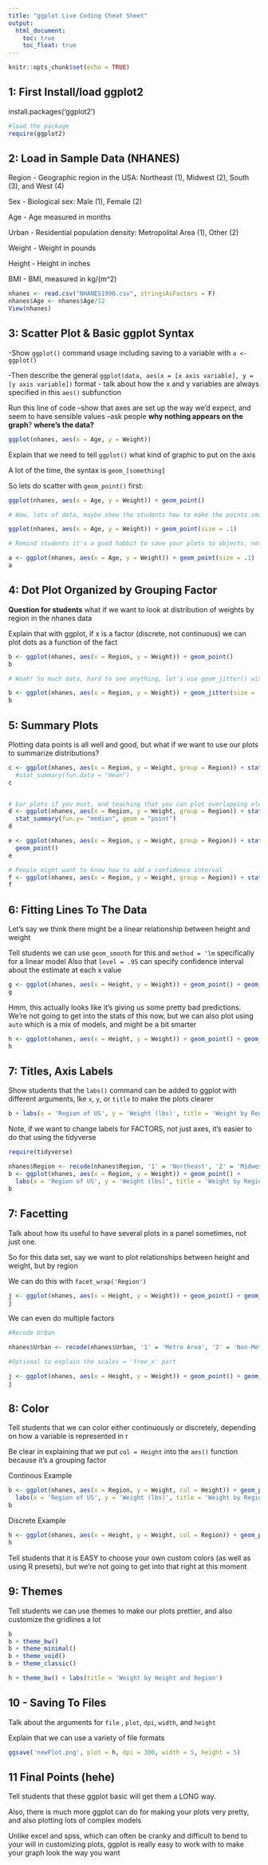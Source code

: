 ```yaml
---
title: "ggplot Live Coding Cheat Sheet"
output:
  html_document:
    toc: true
    toc_float: true
---
```


```r
knitr::opts_chunk$set(echo = TRUE)
```
## 1: First Install/load ggplot2

install.packages('ggplot2')
```r
#load the package
require(ggplot2)
```



## 2: Load in Sample Data (NHANES)

Region  -  Geographic region in the USA: Northeast (1), Midwest (2), South (3), and West (4)

Sex     -  Biological sex: Male (1), Female (2)

Age     -  Age measured in months

Urban   -  Residential population density: Metropolital Area (1), Other (2)

Weight  -  Weight in pounds

Height  -  Height in inches

BMI     -  BMI, measured in kg/(m^2)

```r
nhanes <- read.csv("NHANES1990.csv", stringsAsFactors = F)
nhanes$Age <- nhanes$Age/12
View(nhanes)
```

## 3: Scatter Plot & Basic ggplot Syntax

-Show `ggplot()` command usage including saving to a variable with `a <- ggplot()`

-Then describe the general `ggplot(data, aes(x = [x axis variable], y = [y axis variable])` format
    - talk about how the x and y variables are always specified in this `aes()` subfunction

Run this line of code 
--show that axes are set up the way we'd expect, and seem to have sensible values
--ask people **why nothing appears on the graph**? **where's the data?**
```r
ggplot(nhanes, aes(x = Age, y = Weight))
```

Explain that we need to tell `ggplot()` what kind of graphic to put on the axis

A lot of the time, the syntax is `geom_[something]`

So lets do scatter with `geom_point()` first: 

```r
ggplot(nhanes, aes(x = Age, y = Weight)) + geom_point()

# Wow, lots of data, maybe show the students how to make the points smaller to see better

ggplot(nhanes, aes(x = Age, y = Weight)) + geom_point(size = .1)

# Remind students it's a good habbit to save your plots to objects, not just draw them! 

a <- ggplot(nhanes, aes(x = Age, y = Weight)) + geom_point(size = .1)
a

```

## 4: Dot Plot Organized by Grouping Factor

**Question for students**
what if we want to look at distribution of weights by region in the nhanes data

Explain that with ggplot, if x is a factor (discrete, not continuous) we can plot dots as a function of the fact

```r
b <- ggplot(nhanes, aes(x = Region, y = Weight)) + geom_point()
b

# Woah! So much data, hard to see anything, let's use geom_jitter() with size = .05, width = .1 instead

b <- ggplot(nhanes, aes(x = Region, y = Weight)) + geom_jitter(size = .05, width = .1)
b
```

## 5: Summary Plots

Plotting data points is all well and good, but what if we want to use our plots to summarize distributions?

```r
c <- ggplot(nhanes, aes(x = Region, y = Weight, group = Region)) + stat_summary(fun.y= "mean", geom = "point")
  #stat_summary(fun.data = "mean") 
c


# bar plots if you must, and teaching that you can plot overlapping elements -- IN ORDER
d <- ggplot(nhanes, aes(x = Region, y = Weight, group = Region)) + stat_summary(fun.y= "mean", geom = "bar") +
  stat_summary(fun.y= "median", geom = "point")
d

e <- ggplot(nhanes, aes(x = Region, y = Weight, group = Region)) + stat_summary(fun.y= "mean", geom = "bar") +
  geom_point()
e

# People might want to know how to add a confidence interval
f <- ggplot(nhanes, aes(x = Region, y = Weight, group = Region)) + stat_summary(fun.data = "mean_cl_boot", geom = "pointrange",fun.args=list(conf.int=.95))
f
```

## 6: Fitting Lines To The Data

Let's say we think there might be a linear relationship between height and weight

Tell students we can use `geom_smooth` for this and `method = 'lm` specifically for a linear model
Also that `level = .95` can specify confidence interval about the estimate at each x value

```r
g <- ggplot(nhanes, aes(x = Height, y = Weight)) + geom_point() + geom_smooth(method = 'lm')
g
```
Hmm, this actually looks like it's giving us some pretty bad predictions. We're not going to get into the stats of this now, but we can also plot using `auto` which is a mix of models, and might be a bit smarter




```r
h <- ggplot(nhanes, aes(x = Height, y = Weight)) + geom_point() + geom_smooth(method = 'auto', level = .99)
h
```

## 7: Titles, Axis Labels


Show students that the `labs()` command can be added to ggplot with different arguments, lke `x`, `y`, or `title` to make the plots clearer

```r
b + labs(x = 'Region of US', y = 'Weight (lbs)', title = 'Weight by Region')
```

Note, if we want to change labels for FACTORS, not just axes, it's easier to do that using the tidyverse 

```r
require(tidyverse)

nhanes$Region <- recode(nhanes$Region, '1' = 'Northeast', '2' = 'Midwest', '3' = 'South', '4' = 'West')
b <- ggplot(nhanes, aes(x = Region, y = Weight)) + geom_point() + 
  labs(x = 'Region of US', y = 'Weight (lbs)', title = 'Weight by Region')
b
```

## 7: Facetting

Talk about how its useful to have several plots in a panel sometimes, not just one. 

So for this data set, say we want to plot relationships between height and weight, but by region

We can do this with `facet_wrap('Region')`

```r
j <- ggplot(nhanes, aes(x = Height, y = Weight)) + geom_point() + geom_smooth(method = 'lm') + facet_wrap('Region')
j
```

We can even do multiple factors

```r
#Recode Urban

nhanes$Urban <- recode(nhanes$Urban, '1' = 'Metro Area', '2' = 'Non-Metro Area')

#Optional to explain the scales = 'free_x' part

j <- ggplot(nhanes, aes(x = Height, y = Weight)) + geom_point() + geom_smooth(method = 'lm') + facet_wrap(c('Region', 'Urban'), scales = 'free_x')
j
```

## 8: Color

Tell students that we can color either continuously or discretely, depending on how a variable is represented in r

Be clear in explaining that we put `col = Height` into the `aes()` function because it's a grouping factor

Continous Example
```r
b <- ggplot(nhanes, aes(x = Region, y = Weight, col = Height)) + geom_point() + 
  labs(x = 'Region of US', y = 'Weight (lbs)', title = 'Weight by Region')
b
```

Discrete Example
```r
h <- ggplot(nhanes, aes(x = Height, y = Weight, col = Region)) + geom_point() 
h
```

Tell students that it is EASY to choose your own custom colors (as well as using R presets), but we're not going to get into that right at this moment

## 9: Themes

Tell students we can use themes to make our plots prettier, and also customize the gridlines a lot 


```r
b
b + theme_bw()
b + theme_minimal()
b + theme_void()
b + theme_classic()

h + theme_bw() + labs(title = 'Weight by Height and Region')
```

## 10 - Saving To Files

Talk about the arguments for `file` , `plot`, `dpi`, `width`, and `height`

Explain that we can use a variety of file formats

```r
ggsave('newPlot.png', plot = h, dpi = 300, width = 5, height = 5)
```



## 11 Final Points (hehe)

Tell students that these ggplot basic will get them a LONG way.

Also, there is much more ggplot can do for making your plots very pretty, and also plotting lots of complex models

Unlike excel and spss, which can often be cranky and difficult to bend to your will in customizing plots, ggplot is really easy to work with to make your graph look the way you want 
